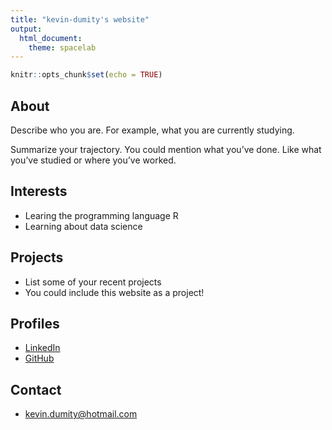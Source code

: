 ```yaml
---
title: "kevin-dumity's website"
output: 
  html_document:
    theme: spacelab
---
```


```r
knitr::opts_chunk$set(echo = TRUE)
```

## About

Describe who you are. For example, what you are currently studying.

Summarize your trajectory. You could mention what you've done. Like what you've studied or where you've worked.

## Interests

* Learing the programming language R
* Learning about data science

## Projects

* List some of your recent projects
* You could include this website as a project!

## Profiles 

* [LinkedIn](https://www.linkedin.com/in/yourprofile/)
* [GitHub](http://github.com/kevin-dumity)

## Contact

* [kevin.dumity@hotmail.com](mailto:kevin.dumity@hotmail.com)